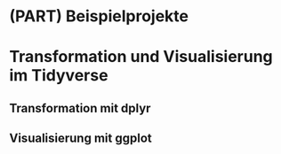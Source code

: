 # (PART) Beispielprojekte {-}

# Transformation und Visualisierung im Tidyverse {#R2}

## Transformation mit dplyr

## Visualisierung mit ggplot